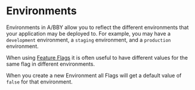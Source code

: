 # Environments

Environments in A/BBY allow you to reflect the different environments that your application may be deployed to.
For example, you may have a `development` environment, a `staging` environment, and a `production` environment.

When using [Feature Flags](/feature-flags) it is often useful to have different values for the same flag in different environments.

When you create a new Environment all Flags will get a default value of `false` for that environment.
